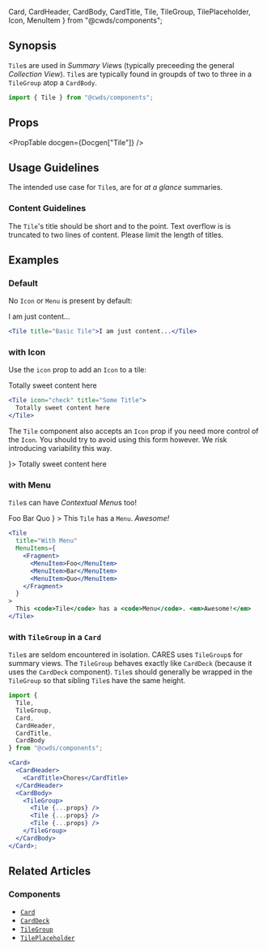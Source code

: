   Card,
  CardHeader,
  CardBody,
  CardTitle,
  Tile,
  TileGroup,
  TilePlaceholder,
  Icon,
  MenuItem
} from "@cwds/components";

## Synopsis

`Tile`s are used in <dfn>Summary View</dfn>s (typically preceeding the general <dfn>Collection View</dfn>). `Tile`s are typically found in groupds of two to three in a `TileGroup` atop a `CardBody`.

<DemoCard>
  <TileExample />
</DemoCard>

```jsx
import { Tile } from "@cwds/components";
```

<!--
### Optional Supporting Section

Additional introductory section or a gallery if there exist a wide range of instances that should be shown (e.g.; IconGallery)
-->

## Props

<PropTable docgen={Docgen["Tile"]} />

## Usage Guidelines

The intended use case for `Tile`s, are for _at a glance_ summaries.

### Content Guidelines

The `Tile`'s title should be short and to the point. Text overflow is is truncated to two lines of content. Please limit the length of titles.

<!-- ### Accessibility -->

## Examples

### Default

No `Icon` or `Menu` is present by default:

<DemoCard>
  <Tile title="Basic Tile">I am just content...</Tile>
</DemoCard>

```jsx
<Tile title="Basic Tile">I am just content...</Tile>
```

### with Icon

Use the `icon` prop to add an `Icon` to a tile:

<DemoCard>
  <Tile icon="check" title="Some Title">
    Totally sweet content here
  </Tile>
</DemoCard>

```jsx
<Tile icon="check" title="Some Title">
  Totally sweet content here
</Tile>
```

The `Tile` component also accepts an `Icon` prop if you need more control of the `Icon`. You should try to avoid using this form however. We risk introducing variability this way.

<DemoCard>
  <Tile title="Some Title" Icon={<Icon name="comment-alt" set="far" />}>
    Totally sweet content here
  </Tile>
</DemoCard>

### with Menu

`Tile`s can have <dfn>Contextual Menu</dfn>s too!

<DemoCard>
  <Tile
    title="With Menu"
    MenuItems={
      <Fragment>
        <MenuItem>Foo</MenuItem>
        <MenuItem>Bar</MenuItem>
        <MenuItem>Quo</MenuItem>
      </Fragment>
    }
  >
    This <code>Tile</code> has a <code>Menu</code>. <em>Awesome!</em>
  </Tile>
</DemoCard>

```jsx
<Tile
  title="With Menu"
  MenuItems={
    <Fragment>
      <MenuItem>Foo</MenuItem>
      <MenuItem>Bar</MenuItem>
      <MenuItem>Quo</MenuItem>
    </Fragment>
  }
>
  This <code>Tile</code> has a <code>Menu</code>. <em>Awesome!</em>
</Tile>
```

### with `TileGroup` in a `Card`

`Tile`s are seldom encountered in isolation. CARES uses `TileGroup`s for summary views. The `TileGroup` behaves exactly like `CardDeck` (because it uses the `CardDeck` component). `Tile`s should generally be wrapped in the `TileGroup` so that sibling `Tile`s have the same height.

<DemoCard>
  <TileGroupExample />
</DemoCard>

```jsx
import {
  Tile,
  TileGroup,
  Card,
  CardHeader,
  CardTitle,
  CardBody
} from "@cwds/components";

<Card>
  <CardHeader>
    <CardTitle>Chores</CardTitle>
  </CardHeader>
  <CardBody>
    <TileGroup>
      <Tile {...props} />
      <Tile {...props} />
      <Tile {...props} />
    </TileGroup>
  </CardBody>
</Card>;
```

<!-- this needs more work (e.g.; TilePlaceholders shouldn't render in flat views)
### Placeholder Tile

In order for `Tile` widths within a `TileGroup` to be consistent, the _number_ of `Tile`s present in a particular use case should be consistent (whether data exists for them or not).

Consider a `TileGroup` which may represent your 3-most-recent conversations... On first use, there will be zero conversations at all! This is an appropriate use case for the `TilePlaceholder`:

<DemoCard>
  <Card>
    <CardHeader>
      <CardTitle>Chores</CardTitle>
    </CardHeader>
    <CardBody>
      <TileGroup>
        <Tile title="Foo">
          I am a normal <code>Tile</code>
        </Tile>
        <TilePlaceholder>PLACEHOLDER</TilePlaceholder>
        <TilePlaceholder>PLACEHOLDER</TilePlaceholder>
      </TileGroup>
    </CardBody>
  </Card>
</DemoCard>
-->

## Related Articles

<!--
### Patterns
-->

### Components

- [`Card`](/components/card)
- [`CardDeck`](/components/card-deck)
- [`TileGroup`](/components/tile-group)
- [`TilePlaceholder`](/components/tile-placeholder)
